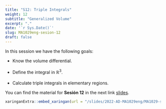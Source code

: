 ```yaml
---
title: "S12: Triple Integrals"
weight: 12
subtitle: "Generalized Volume"
excerpt: "."
date: '`r Sys.Date()`'
slug: MA1029eng-sesion-12
draft: false
---
```


In this session we have the following goals:

 * Know the volume differential. <br/><br/>
 * Define the integral in $\mathbb{R}^3$. <br/><br/>
 * Calculate triple integrals in elementary regions.


 
You can find the material for **Sesión 12** in the next link [slides](/slides/2022-AD-MA1029eng/MA1029-sesion-12).

```r
xaringanExtra::embed_xaringan(url = "/slides/2022-AD-MA1029eng/MA1029-sesion-12", ratio = "4:3")
```